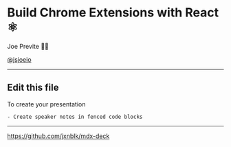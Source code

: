 

<Head>
  <link rel="shortcut icon" href="favicon.ico" />
  <title>Chrome Exts. with React</title>
</Head>

# Build Chrome Extensions with React <br/> ⚛️

<div style={{ margin: '100px 0'}}>
  <p style={{ margin: '0' }}>Joe Previte 👋🏼</p>
  <a href='https://twitter.com/jsjoeio' target="_blank" alt='@jsjoeio Twitter'><p style={{ margin: '0' }}>@jsjoeio</p></a>
</div>
<Footer/>

---

## Edit this file

To create your presentation

```notes
- Create speaker notes in fenced code blocks
```

---

<https://github.com/jxnblk/mdx-deck>

